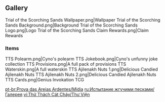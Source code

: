 {{Event Tabs}}
==Gallery==
<gallery>
Trial of the Scorching Sands Wallpaper.png|Wallpaper
Trial of the Scorching Sands Background.png|Background
Trial of the Scorching Sands Logo.png|Logo
Trial of the Scorching Sands Claim Rewards.png|Claim Rewards
</gallery>

===Items===
<gallery>
TTS Polearm.png|Cyno's polearm
TTS Jokebook.png|Cyno's unfunny joke collection
TTS Provisions.png|A full pack of provisions
TTS Waterskin.png|A full waterskin
TTS Ajilenakh Nuts 1.png|Delicious Candied Ajilenakh Nuts
TTS Ajilenakh Nuts 2.png|Delicious Candied Ajilenakh Nuts
TTS Cards.png|Genius Invokation TCG
</gallery>

[[pt-br:Prova das Areias Ardentes/Mídia]]
[[ru:Испытание жгучими песками/Галерея]]
[[vi:Thử Thách Cát Cháy/Thư Viện]]